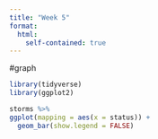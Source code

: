 ```yaml
---
title: "Week 5"
format:
  html:
    self-contained: true
---
```


#graph

```r
library(tidyverse)
library(ggplot2)

storms %>%
ggplot(mapping = aes(x = status)) +
  geom_bar(show.legend = FALSE)
```
